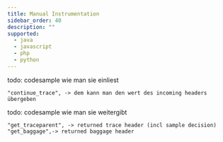 ```yaml
---
title: Manual Instrumentation
sidebar_order: 40
description: ""
supported:
  - java
  - javascript
  - php
  - python
---
```


todo: codesample wie man sie einliest

    "continue_trace", -> dem kann man den wert des incoming headers übergeben

todo: codesample wie man sie weitergibt

    "get_traceparent", -> returned trace header (incl sample decision)
    "get_baggage",-> returned baggage header
